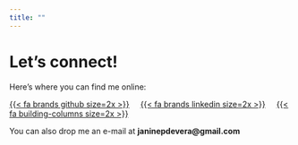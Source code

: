 ```yaml
---
title: ""
---
```


# [Let's connect!]{.fourth-color}

Here's where you can find me online: 

<a class='fourth-icon' href="https://github.com/janinepdevera">{{< fa brands github size=2x >}}</a> &nbsp;&nbsp;&nbsp;
<a class='fourth-icon' href="https://www.linkedin.com/in/janinepdevera/">{{< fa brands linkedin size=2x >}}</a> &nbsp;&nbsp;&nbsp;
<a class='fourth-icon' href="https://www.hertie-school.org/en/cv-books/cv-book-2023/cv-book/student/de-vera">{{< fa building-columns size=2x >}}</a> 

You can also drop me an e-mail at **janinepdevera@gmail.com**
